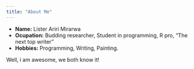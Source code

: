 ```yaml
---
title: "About Me"
---
```


- __Name:__ Lister Ariri Mirarwa
- __Ocupation:__ Budding researcher, Student in programming, R pro, "The next top writer"
- __Hobbies:__ Programming, Writing, Painting.


Well, i am awesome, we both know it!
